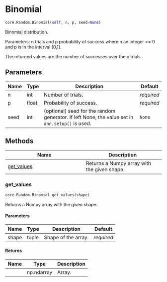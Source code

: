 # Binomial { #ANNarchy.core.Random.Binomial }

```python
core.Random.Binomial(self, n, p, seed=None)
```

Binomial distribution.

Parameters: n trials and p probability of success where n an integer >= 0 and p is in the interval [0,1].

The returned values are the number of successes over the n trials.

## Parameters {.doc-section .doc-section-parameters}

| Name   | Type   | Description                                                                                     | Default    |
|--------|--------|-------------------------------------------------------------------------------------------------|------------|
| n      | int    | Number of trials.                                                                               | _required_ |
| p      | float  | Probability of success.                                                                         | _required_ |
| seed   | int    | (optional) seed for the random generator. If left None, the value set in `ann.setup()` is used. | `None`     |

## Methods

| Name | Description |
| --- | --- |
| [get_values](#ANNarchy.core.Random.Binomial.get_values) | Returns a Numpy array with the given shape. |

### get_values { #ANNarchy.core.Random.Binomial.get_values }

```python
core.Random.Binomial.get_values(shape)
```

Returns a Numpy array with the given shape.

#### Parameters {.doc-section .doc-section-parameters}

| Name   | Type   | Description         | Default    |
|--------|--------|---------------------|------------|
| shape  | tuple  | Shape of the array. | _required_ |

#### Returns {.doc-section .doc-section-returns}

| Name   | Type       | Description   |
|--------|------------|---------------|
|        | np.ndarray | Array.        |